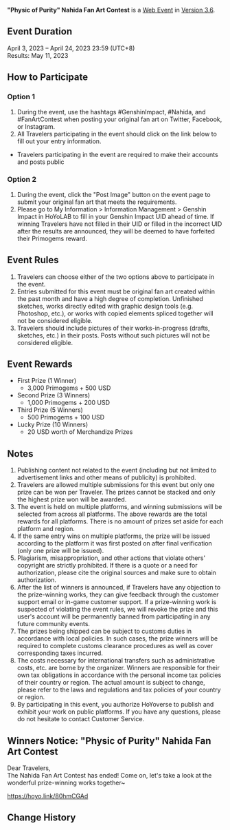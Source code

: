 {{Event
|name              = "Physic of Purity" Nahida Fan Art Contest 2023-04-03
|image             = Physic of Purity Nahida Fan Art Contest 2023-04-03.png
|type              = Web
|group             = Submission
|group2            = Fanart
|time_known        = yes
|time_start        = 2023-04-03 12:00:00
|time_start_offset = GMT+8
|time_end          = 2023-04-24 23:59:59
|time_end_offset   = GMT+8
|link              = https://www.hoyolab.com/contribution/242
}}
{{Description|Dear Travelers,<br>Nahida's Fan Art Contest has begun! Get your drawing tools ready, and come participate~}}
'''"Physic of Purity" Nahida Fan Art Contest''' is a [[Web Event]] in [[Version 3.6]].

==Event Duration==
April 3, 2023 – April 24, 2023 23:59 (UTC+8)<br>
Results: May 11, 2023

==How to Participate==
===Option 1===
# During the event, use the hashtags #GenshinImpact, #Nahida, and #FanArtContest when posting your original fan art on Twitter, Facebook, or Instagram.
# All Travelers participating in the event should click on the link below to fill out your entry information.
*Travelers participating in the event are required to make their accounts and posts public

===Option 2===
# During the event, click the "Post Image" button on the event page to submit your original fan art that meets the requirements.
# Please go to My Information > Information Management > Genshin Impact in HoYoLAB to fill in your Genshin Impact UID ahead of time. If winning Travelers have not filled in their UID or filled in the incorrect UID after the results are announced, they will be deemed to have forfeited their Primogems reward.

==Event Rules==
# Travelers can choose either of the two options above to participate in the event.
# Entries submitted for this event must be original fan art created within the past month and have a high degree of completion. Unfinished sketches, works directly edited with graphic design tools (e.g. Photoshop, etc.), or works with copied elements spliced together will not be considered eligible.
# Travelers should include pictures of their works-in-progress (drafts, sketches, etc.) in their posts. Posts without such pictures will not be considered eligible.

==Event Rewards==
* First Prize (1 Winner)
** 3,000 Primogems + 500 USD
* Second Prize (3 Winners)
** 1,000 Primogems + 200 USD
* Third Prize (5 Winners)
** 500 Primogems + 100 USD
* Lucky Prize (10 Winners)
** 20 USD worth of Merchandize Prizes

==Notes==
# Publishing content not related to the event (including but not limited to advertisement links and other means of publicity) is prohibited.
# Travelers are allowed multiple submissions for this event but only one prize can be won per Traveler. The prizes cannot be stacked and only the highest prize won will be awarded.
# The event is held on multiple platforms, and winning submissions will be selected from across all platforms. The above rewards are the total rewards for all platforms. There is no amount of prizes set aside for each platform and region.
# If the same entry wins on multiple platforms, the prize will be issued according to the platform it was first posted on after final verification (only one prize will be issued).
# Plagiarism, misappropriation, and other actions that violate others' copyright are strictly prohibited. If there is a quote or a need for authorization, please cite the original sources and make sure to obtain authorization.
# After the list of winners is announced, if Travelers have any objection to the prize-winning works, they can give feedback through the customer support email or in-game customer support. If a prize-winning work is suspected of violating the event rules, we will revoke the prize and this user's account will be permanently banned from participating in any future community events.
# The prizes being shipped can be subject to customs duties in accordance with local policies. In such cases, the prize winners will be required to complete customs clearance procedures as well as cover corresponding taxes incurred.
# The costs necessary for international transfers such as administrative costs, etc. are borne by the organizer. Winners are responsible for their own tax obligations in accordance with the personal income tax policies of their country or region. The actual amount is subject to change, please refer to the laws and regulations and tax policies of your country or region.
# By participating in this event, you authorize HoYoverse to publish and exhibit your work on public platforms. If you have any questions, please do not hesitate to contact Customer Service.

==Winners Notice: "Physic of Purity" Nahida Fan Art Contest==
Dear Travelers,<br>The Nahida Fan Art Contest has ended! Come on, let's take a look at the wonderful prize-winning works together~

https://hoyo.link/80hmCGAd

==Change History==
{{Change History|3.6}}
